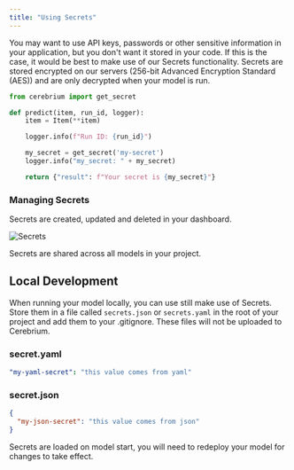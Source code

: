 ```yaml
---
title: "Using Secrets"
---
```


You may want to use API keys, passwords or other sensitive information in your application,
but you don't want it stored in your code.
If this is the case, it would be best to make use of our Secrets functionality.
Secrets are stored encrypted on our servers (256-bit Advanced Encryption Standard (AES)) and are only decrypted when your model is run.

```python
from cerebrium import get_secret

def predict(item, run_id, logger):
    item = Item(**item)

    logger.info(f"Run ID: {run_id}")

    my_secret = get_secret('my-secret')
    logger.info("my_secret: " + my_secret)

    return {"result": f"Your secret is {my_secret}"}
```

### Managing Secrets

Secrets are created, updated and deleted in your dashboard.

![Secrets](/images/secrets_dashboard.png)


<Note>
    Secrets are shared across all models in your project.
</Note>


## Local Development

When running your model locally, you can use still make use of Secrets.
Store them in a file called `secrets.json` or `secrets.yaml` in the root of your project and add them to your .gitignore.
These files will not be uploaded to Cerebrium.

### secret.yaml

```yaml
"my-yaml-secret": "this value comes from yaml"
```

### secret.json

```json
{
  "my-json-secret": "this value comes from json"
}
```

<Note>
    Secrets are loaded on model start, you will need to redeploy your model for changes to take effect.
</Note>
